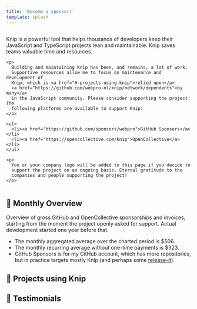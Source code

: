 ```yaml
---
title: 'Become a sponsor!'
template: splash
---
```



<article class="sponsors-body">
  <div class="column">
    <p>
      Knip is a powerful tool that helps thousands of developers keep their
      JavaScript and TypeScript projects lean and maintainable. Knip saves
      teams valuable time and resources.
    </p>

    <p>
      Building and maintaining Knip has been, and remains, a lot of work.
      Supportive resources allow me to focus on maintenance and development of
      Knip, which is <a href="#-projects-using-knip">relied upon</a>
      <a href="https://github.com/webpro-nl/knip/network/dependents">by many</a>
      in the JavaScript community. Please consider supporting the project! The
      following platforms are available to support Knip:
    </p>

    <ul>
      <li><a href="https://github.com/sponsors/webpro">GitHub Sponsors</a></li>
      <li><a href="https://opencollective.com/knip">OpenCollective</a></li>
    </ul>

    <p>
      You or your company logo will be added to this page if you decide to
      support the project on an ongoing basis. Eternal gratitude to the
      companies and people supporting the project!
    </p>

  </div>

  <div class="column">
    <SponsorsComponent showAll={true} />
  </div>
</article>

## 🧡 Monthly Overview

Overview of gross GitHub and OpenCollective sponsorships and invoices, starting
from the moment the project openly asked for support. Actual development started
one year before that.

<SponsorsChart />

- The monthly aggregated average over the charted period is $506.
- The monthly recurring average without one-time payments is $323.
- GitHub Sponsors is for my GitHub account, which has more repositories, but in
  practice targets mostly Knip (and perhaps some [release-it][1]).

## 🧡 Projects using Knip

<section class="columns min300">
  <Projects />
</section>

## 🧡 Testimonials

<Posts />

[1]: https://github.com/release-it/release-it
